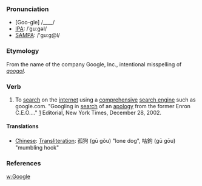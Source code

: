 ===Pronunciation===
*[Goo-gle] /____/
*[[w:IPA|IPA]]: /ˈguːgəl/
*[[w:SAMPA|SAMPA]]: /'gu:g@l/
===Etymology===
From the name of the company Google, Inc., intentional misspelling of ''[[googol]]''.
===Verb===
# To [[search]] on the [[internet]] using a [[comprehensive]] [[search engine]] such as google.com. "Googling in [[search]] of an [[apology]] from the former Enron C.E.O...." [http://www.nytimes.com/2002/12/28/opinion/28KELL.html?pagewanted=2&todaysheadlines] Editorial, New York Times, December 28, 2002.
====Translations====
*[[Chinese]]: [[Transliteration]]: 孤狗 (gū gǒu) "lone dog", 咕鉤 (gū gōu) "mumbling hook"
===References===
[[w:Google]]